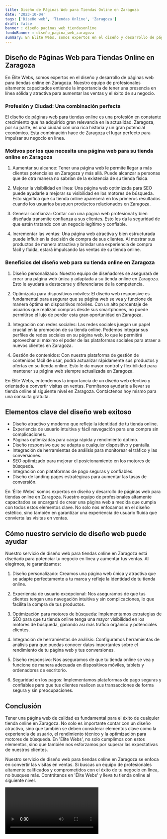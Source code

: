 ```yaml
---
title: Diseño de Páginas Web para Tiendas Online en Zaragoza
date: '2023-10-04'
tags: ['Diseño web', 'Tiendas Online', 'Zaragoza']
draft: false
banner : diseño_paginas_web_tiendasonline
fondoBanner : diseño_pagina_web_zaragoza
summary: En Élite Webs, somos expertos en el diseño y desarrollo de páginas web para tiendas online en Zaragoza. Nuestro equipo de profesionales altamente capacitados entiende la importancia de tener una presencia en línea sólida y atractiva para aumentar las ventas y el éxito de su negocio.
---
```


## Diseño de Páginas Web para Tiendas Online en Zaragoza

En Élite Webs, somos expertos en el diseño y desarrollo de páginas web para tiendas online en Zaragoza. Nuestro equipo de profesionales altamente capacitados entiende la importancia de tener una presencia en línea sólida y atractiva para aumentar las ventas y el éxito de su negocio.

### Profesión y Ciudad: Una combinación perfecta

El diseño de páginas web para tiendas online es una profesión en constante crecimiento que ha adquirido gran relevancia en la actualidad. Zaragoza, por su parte, es una ciudad con una rica historia y un gran potencial económico. Esta combinación hace de Zaragoza el lugar perfecto para impulsar su negocio en línea.

### Motivos por los que necesita una página web para su tienda online en Zaragoza

1. Aumentar su alcance: Tener una página web le permite llegar a más clientes potenciales en Zaragoza y más allá. Puede alcanzar a personas que de otra manera no sabrían de la existencia de su tienda física.

2. Mejorar la visibilidad en línea: Una página web optimizada para SEO puede ayudarle a mejorar su visibilidad en los motores de búsqueda. Esto significa que su tienda online aparecerá en los primeros resultados cuando los usuarios busquen productos relacionados en Zaragoza.

3. Generar confianza: Contar con una página web profesional y bien diseñada transmite confianza a sus clientes. Esto les da la seguridad de que están tratando con un negocio legítimo y confiable.

4. Incrementar las ventas: Una página web atractiva y bien estructurada puede influir en la decisión de compra de sus clientes. Al mostrar sus productos de manera atractiva y brindar una experiencia de compra fácil y fluida, estará impulsando las ventas de su tienda online.

### Beneficios del diseño web para su tienda online en Zaragoza

1. Diseño personalizado: Nuestro equipo de diseñadores se asegurará de crear una página web única y adaptada a su tienda online en Zaragoza. Esto le ayudará a destacarse y diferenciarse de la competencia.

2. Optimizada para dispositivos móviles: El diseño web responsive es fundamental para asegurar que su página web se vea y funcione de manera óptima en dispositivos móviles. Con un alto porcentaje de usuarios que realizan compras desde sus smartphones, no puede permitirse el lujo de perder esta gran oportunidad en Zaragoza.

3. Integración con redes sociales: Las redes sociales juegan un papel crucial en la promoción de su tienda online. Podemos integrar sus perfiles de redes sociales en su página web, lo que le permitirá aprovechar al máximo el poder de las plataformas sociales para atraer a nuevos clientes en Zaragoza.

4. Gestión de contenidos: Con nuestra plataforma de gestión de contenidos fácil de usar, podrá actualizar rápidamente sus productos y ofertas en su tienda online. Esto le da mayor control y flexibilidad para mantener su página web siempre actualizada en Zaragoza.

En Élite Webs, entendemos la importancia de un diseño web efectivo y orientado a convertir visitas en ventas. Permítanos ayudarle a llevar su tienda online al siguiente nivel en Zaragoza. Contáctenos hoy mismo para una consulta gratuita.

<GifSeo />

<Cta />

## Elementos clave del diseño web exitoso

- Diseño atractivo y moderno que refleje la identidad de tu tienda online.
- Experiencia de usuario intuitiva y fácil navegación para una compra sin complicaciones.
- Páginas optimizadas para carga rápida y rendimiento óptimo.
- Diseño responsivo que se adapta a cualquier dispositivo y pantalla.
- Integración de herramientas de análisis para monitorear el tráfico y las conversiones.
- SEO optimizado para mejorar el posicionamiento en los motores de búsqueda.
- Integración con plataformas de pago seguras y confiables.
- Diseño de landing pages estratégicas para aumentar las tasas de conversión.

En 'Élite Webs' somos expertos en diseño y desarrollo de páginas web para tiendas online en Zaragoza. Nuestro equipo de profesionales altamente capacitados se encargará de crear una página web a medida que cumpla con todos estos elementos clave. No solo nos enfocamos en el diseño estético, sino también en garantizar una experiencia de usuario fluida que convierta las visitas en ventas.

## Cómo nuestro servicio de diseño web puede ayudar

Nuestro servicio de diseño web para tiendas online en Zaragoza está diseñado para potenciar tu negocio en línea y aumentar tus ventas. Al elegirnos, te garantizamos:

1. Diseño personalizado: Creamos una página web única y atractiva que se adapte perfectamente a tu marca y refleje la identidad de tu tienda online.

2. Experiencia de usuario excepcional: Nos aseguramos de que tus clientes tengan una navegación intuitiva y sin complicaciones, lo que facilita la compra de tus productos.

3. Optimización para motores de búsqueda: Implementamos estrategias de SEO para que tu tienda online tenga una mayor visibilidad en los motores de búsqueda, ganando así más tráfico orgánico y potenciales clientes.

4. Integración de herramientas de análisis: Configuramos herramientas de análisis para que puedas conocer datos importantes sobre el rendimiento de tu página web y tus conversiones.

5. Diseño responsivo: Nos aseguramos de que tu tienda online se vea y funcione de manera adecuada en dispositivos móviles, tablets y ordenadores de escritorio.

6. Seguridad en los pagos: Implementamos plataformas de pago seguras y confiables para que tus clientes realicen sus transacciones de forma segura y sin preocupaciones.

## Conclusión

Tener una página web de calidad es fundamental para el éxito de cualquier tienda online en Zaragoza. No solo es importante contar con un diseño atractivo, sino que también se deben considerar elementos clave como la experiencia de usuario, el rendimiento técnico y la optimización para motores de búsqueda. En 'Élite Webs', no solo cumplimos con estos elementos, sino que también nos esforzamos por superar las expectativas de nuestros clientes.

Nuestro servicio de diseño web para tiendas online en Zaragoza se enfoca en convertir las visitas en ventas. Si buscas un equipo de profesionales altamente calificados y comprometidos con el éxito de tu negocio en línea, no busques más. Contrátanos en 'Élite Webs' y lleva tu tienda online al siguiente nivel.

<Video />

<CtaBot job='Tiendas Online' city='Zaragoza'/>

<Gmaps query='Zaragoza+españa+maps' />